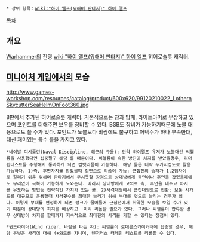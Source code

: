 {{{+1 '''Lothern Sea Helm''' }}}
{{{+1 로데른 바다 투구 }}}

 * 상위 항목：[[wiki:"하이 엘프(워해머 판타지)" 하이 엘프]]

[[목차]]

== 개요 ==
[[Warhammer]]의 진영 [[wiki:"하이 엘프(워해머 판타지)" 하이 엘프]] 히어로슬롯 캐릭터.

== [[미니어처 게임]]에서의 모습 ==
http://www.games-workshop.com/resources/catalog/product/600x620/99120210022_LothernSkycutterSeaHelmOnFoot360.jpg

8판에서 추가된 히어로슬롯 캐릭터. 기본적으로는 창과 방패, 라이트아머로 무장하고 있으며 포인트를 더해주면 보우를 장비할 수 있다. BSB도 장비가 가능하기때문에 노블 대용으로도 쓸 수가 있다. 포인트가 노블보다 비쌈에도 불구하고 어택수가 하나 부족한대, 대신 재미있는 특수 룰을 가지고 있다.

 *네이발 디시플린(Naval Discipline, 해군의 규율): 만약 하이엘프 유저가 노블대신 씨헬름을 사용했다면 십중팔구 해당 룰 때문이다. 씨헬름이 속한 방진이 차지를 받았을경우, 리더쉽테스트를 수행해서 통과하게 되면 컴뱃리폼이 가능하다. 해당 룰은 대략 두가지정도로 활용가능하다. 1)측, 후면차지를 받았을때 정면으로 리폼이 가능: 근접전의 승패가 1,2점차이로 갈리기 쉬운 워해머 판타지에서 무시못할 장점으로 상대방에게 측면이나 후면을 잡혔을때에도 무리없이 극복이 가능하게 도와준다. 따라서 상대방에게 고의로 측, 후면을 내주고 차지를 유도하는 방법등 전략적인 가치가 있는 룰. 2)사격대형에서 근접대형으로 전환: 보통 시가드를 대규모로 운용할때 사격횟수를 최대한 늘리기 위해 부대를 옆으로 늘리는 경우가 있다. 이렇게 부대를 편성하게 되면 랭크가 줄어들어 근접전에서 취약한 모습을 보일 수가 있기 때문에 상대방의 차지를 예상하고  미리 리폼할 필요가 있다. 그러나 씨헬름이 합류할 경우 상대방이 차지를 할때까지 지속적으로 최대한의 사격을 가할 수 있다는 장점이 있다. 

 *윈드라이더(Wind rider, 바람을 타는 자): 씨헬름이 로데른스카이커터에 탑승할 경우, 해당 유닛은 사격에 대해 4+와드를 지니며, 덴저러스 터레인 테스트를 리롤할 수 있다.
